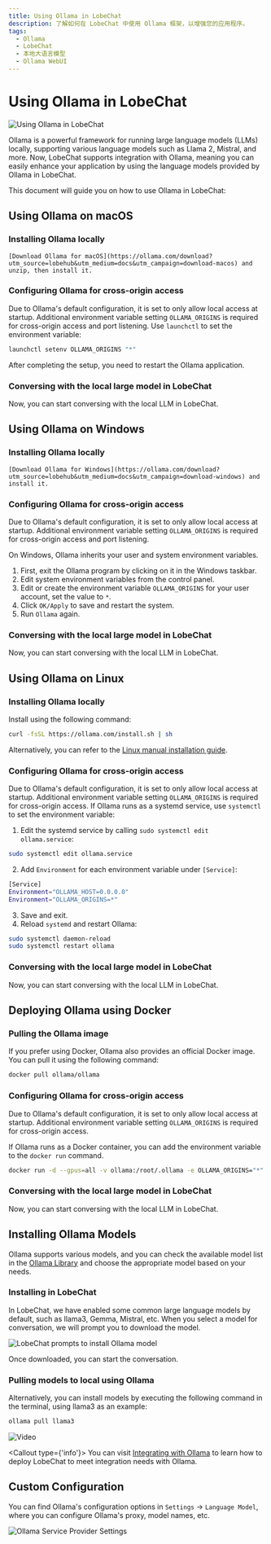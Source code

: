 ```yaml
---
title: Using Ollama in LobeChat
description: 了解如何在 LobeChat 中使用 Ollama 框架，以增强您的应用程序。
tags:
  - Ollama
  - LobeChat
  - 本地大语言模型
  - Ollama WebUI
---
```

# Using Ollama in LobeChat

![Using Ollama in LobeChat](https://github.com/lobehub/lobe-chat/assets/28616219/a2a091b8-ac45-4679-b5e0-21d711e17fef)

Ollama is a powerful framework for running large language models (LLMs) locally, supporting various language models such as Llama 2, Mistral, and more. Now, LobeChat supports integration with Ollama, meaning you can easily enhance your application by using the language models provided by Ollama in LobeChat.

This document will guide you on how to use Ollama in LobeChat:

## Using Ollama on macOS

<Steps>

### Installing Ollama locally

```
[Download Ollama for macOS](https://ollama.com/download?utm_source=lobehub&utm_medium=docs&utm_campaign=download-macos) and unzip, then install it.
```

### Configuring Ollama for cross-origin access

Due to Ollama's default configuration, it is set to only allow local access at startup. Additional environment variable setting `OLLAMA_ORIGINS` is required for cross-origin access and port listening. Use `launchctl` to set the environment variable:

```bash
launchctl setenv OLLAMA_ORIGINS "*"
```

After completing the setup, you need to restart the Ollama application.

### Conversing with the local large model in LobeChat

Now, you can start conversing with the local LLM in LobeChat.

</Steps>

## Using Ollama on Windows

<Steps>

### Installing Ollama locally

```
[Download Ollama for Windows](https://ollama.com/download?utm_source=lobehub&utm_medium=docs&utm_campaign=download-windows) and install it.
```

### Configuring Ollama for cross-origin access

Due to Ollama's default configuration, it is set to only allow local access at startup. Additional environment variable setting `OLLAMA_ORIGINS` is required for cross-origin access and port listening.

On Windows, Ollama inherits your user and system environment variables.

1. First, exit the Ollama program by clicking on it in the Windows taskbar.
2. Edit system environment variables from the control panel.
3. Edit or create the environment variable `OLLAMA_ORIGINS` for your user account, set the value to `*`.
4. Click `OK/Apply` to save and restart the system.
5. Run `Ollama` again.

### Conversing with the local large model in LobeChat

Now, you can start conversing with the local LLM in LobeChat.

</Steps>

## Using Ollama on Linux

<Steps>

### Installing Ollama locally

Install using the following command:

```bash
curl -fsSL https://ollama.com/install.sh | sh
```

Alternatively, you can refer to the [Linux manual installation guide](https://github.com/ollama/ollama/blob/main/docs/linux.md).

### Configuring Ollama for cross-origin access

Due to Ollama's default configuration, it is set to only allow local access at startup. Additional environment variable setting `OLLAMA_ORIGINS` is required for cross-origin access. If Ollama runs as a systemd service, use `systemctl` to set the environment variable:

1. Edit the systemd service by calling `sudo systemctl edit ollama.service`:

```bash
sudo systemctl edit ollama.service
```

2. Add `Environment` for each environment variable under `[Service]`:

```bash
[Service]
Environment="OLLAMA_HOST=0.0.0.0"
Environment="OLLAMA_ORIGINS=*"
```

3. Save and exit.
4. Reload `systemd` and restart Ollama:

```bash
sudo systemctl daemon-reload
sudo systemctl restart ollama
```

### Conversing with the local large model in LobeChat

Now, you can start conversing with the local LLM in LobeChat.

</Steps>

## Deploying Ollama using Docker

<Steps>

### Pulling the Ollama image

If you prefer using Docker, Ollama also provides an official Docker image. You can pull it using the following command:

```bash
docker pull ollama/ollama
```

### Configuring Ollama for cross-origin access

Due to Ollama's default configuration, it is set to only allow local access at startup. Additional environment variable setting `OLLAMA_ORIGINS` is required for cross-origin access.

If Ollama runs as a Docker container, you can add the environment variable to the `docker run` command.

```bash
docker run -d --gpus=all -v ollama:/root/.ollama -e OLLAMA_ORIGINS="*" -p 11434:11434 --name ollama ollama/ollama
```

### Conversing with the local large model in LobeChat

Now, you can start conversing with the local LLM in LobeChat.

</Steps>

## Installing Ollama Models

Ollama supports various models, and you can check the available model list in the [Ollama Library](https://ollama.com/library) and choose the appropriate model based on your needs.

### Installing in LobeChat

In LobeChat, we have enabled some common large language models by default, such as llama3, Gemma, Mistral, etc. When you select a model for conversation, we will prompt you to download the model.

![LobeChat prompts to install Ollama model](https://github.com/lobehub/lobe-chat/assets/28616219/4e81decc-776c-43b8-9a54-dfb43e9f601a)

Once downloaded, you can start the conversation.

### Pulling models to local using Ollama

Alternatively, you can install models by executing the following command in the terminal, using llama3 as an example:

```bash
ollama pull llama3
```

![Video](https://github.com/lobehub/lobe-chat/assets/28616219/95828c11-0ae5-4dfa-84ed-854124e927a6)

<Callout type={'info'}>
You can visit [Integrating with Ollama](/docs/self-hosting/examples/ollama) to learn how to deploy LobeChat to meet integration needs with Ollama.
</Callout>

## Custom Configuration

You can find Ollama's configuration options in `Settings` -> `Language Model`, where you can configure Ollama's proxy, model names, etc.

![Ollama Service Provider Settings](https://github.com/lobehub/lobe-chat/assets/28616219/54b3696b-5b13-4761-8c1b-1e664867b2dd)

